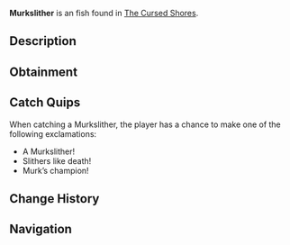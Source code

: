 {{FishInfobox
|image          = Murkslither.png
|rarity         = Uncommon
|sea            = Second Sea
|location       = [[The Cursed Shores]]
|sublocation    = 
|sources        = Fishing Rod
|radar_location = 
|prog_speed     = -40
|xp             = 220
|weather        = Rain
|time           = Night
|season         = Winter
|bait           = Squid
|base_weight    = 4
|base_value     = 240
|weight_range   = 2.3
|base_chance    = 95
|base_resil     = 13
}}
'''Murkslither''' is an {{Rarity|Uncommon}} fish found in [[The Cursed Shores]].

== Description ==
{{Description|A slippery terror that moves unseen through the murk.|Bestiary Entry}}

== Obtainment ==
{{Description|It glides where the waters turn thick.|Bestiary Hint}}
{{Fish Availability|
The Cursed Shores
|top_rods      = 
Free Spirit Rod\258822.61\158879.64;
Leviathan's Fang Rod\204188.15\207811.81;
Trident Rod\196854.69\191895.68;
Azure Of Lagoon\192401.68\193442.7;
Astralhook Rod\154785.58\0;
Flimsy Rod\96168.15\100476.81;
Training Rod\110529.46\93516.69;
Ethereal Prism Rod\105482.26\105852.32;
Friendly Rod\148366\151601.59;
Kraken Rod\98428.88\99690.23;
Blazebringer Rod\145657.79\146036.92;
Verdant Shear Rod\138413.44\134209.4;
No-Life Rod\135608.01\127555.52;
Seraphic Rod\114593.66\111706.9;
Challenger's Rod\103924.88\97366.18;
Rod Of The Forgotten Fang\97906.05\93738.78;
Depthseeker Rod\94082.96\91126.91;
Rod Of The Exalted One\93627.77\95174.73;
Avalanche Rod\92487.45\89652.91;
Rod Of The Depths\91711.85\84787.49;
Volcanic Rod\88191.17\83977.54;
Steady Rod\85536.29\84349.93;
Zeus Rod\84182.48\80160.38
|recommended   = Free Spirit Rod
}}

== Catch Quips ==
When catching a Murkslither, the player has a chance to make one of the following exclamations:
* A Murkslither!
* Slithers like death!
* Murk’s champion!

== Change History ==
{{Change History|{{subst:Current Version}}}}

== Navigation ==
{{Fish Navbox|The Cursed Shores}}